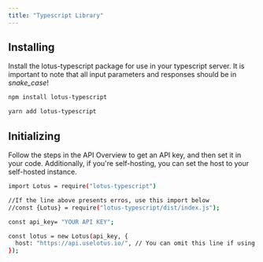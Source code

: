 ```yaml
---
title: "Typescript Library"
---
```


## Installing

Install the lotus-typescript package for use in your typescript server. It is important to note that all input parameters and responses should be in _snake_case_!

<CodeGroup>

```bash npm
npm install lotus-typescript
```

```bash yarn
yarn add lotus-typescript
```

</CodeGroup>

## Initializing

Follow the steps in the API Overview to get an API key, and then set it in your code. Additionally, if you're self-hosting, you can set the host to your self-hosted instance.

```bash
import Lotus = require("lotus-typescript")

//If the line above presents erros, use this import below
//const {Lotus} = require("lotus-typescript/dist/index.js");

const api_key= "YOUR API KEY";

const lotus = new Lotus(api_key, {
  host: "https://api.uselotus.io/", // You can omit this line if using Lotus Cloud
});
```
